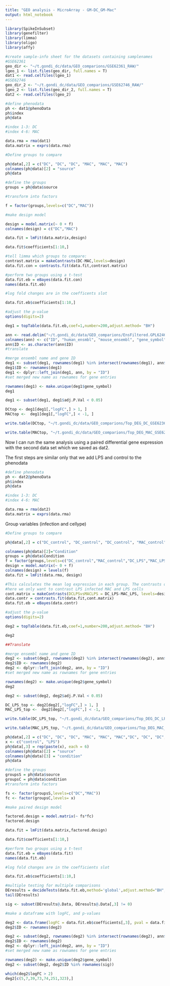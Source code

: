 ```yaml
---
title: "GEO analysis - MicroArray - GM-DC_GM-Mac"
output: html_notebook
---
```


```r

library(SpikeInSubset)
library(genefilter)
library(limma)
library(oligo)
library(affy)

```


```r


#create sample-info sheet for the datasets containing samplenames 
#GSE62361
geo_dir <- "~/t.gondi_dc/data/GEO_comparions/GSE62361_RAW/"
lgeo_1 <- list.files(geo_dir, full.names = T)
dat1 <- read.celfiles(lgeo_1)
#GSE62746
geo_dir_2 <- "~/t.gondi_dc/data/GEO_comparions/GSE62746_RAW/"
lgeo_2 <- list.files(geo_dir_2, full.names = T)
dat2 <- read.celfiles(lgeo_2)

```

```r

#define phenodata 
ph <- dat1@phenoData
ph$index
ph@data

#index 1-3: DC
#index 4-6: MAC

```

```r

data.rma = rma(dat1)
data.matrix = exprs(data.rma)

```


```r

#Define groups to compare

ph@data[,2] = c("DC", "DC", "DC", "MAC", "MAC", "MAC")
colnames(ph@data)[2] = "source"
ph@data

#define the groups
groups = ph@data$source

#transform into factors

f = factor(groups,levels=c("DC","MAC"))

#make design model

design = model.matrix(~ 0 + f)
colnames(design) = c("DC","MAC")

data.fit = lmFit(data.matrix,design)

data.fit$coefficients[1:10,]

#tell limma which groups to compare:
contrast.matrix = makeContrasts(DC-MAC,levels=design)
data.fit.con = contrasts.fit(data.fit,contrast.matrix)

#perform two groups using a t-test 
data.fit.eb = eBayes(data.fit.con)
names(data.fit.eb)

#log fold changes are in the coefficents slot

data.fit.eb$coefficients[1:10,]

#adjust the p-value
options(digits=2)

deg1 = topTable(data.fit.eb,coef=1,number=200,adjust.method= "BH")


```

```r

ann <- read.delim("~/t.gondi_dc/data/GEO_comparions/EnsFiltered.GPL6246.2020_09_23.2020_09_23.2020_09_16.Mmusculus.txt", header = F)
colnames(ann) <- c("ID", "human_ensmbl", "mouse_ensembl", "gene_symbol")
ann$ID <- as.character(ann$ID)
#translate 

#merge ensembl name and gene ID
deg1 <- subset(deg1, rownames(deg1) %in% intersect(rownames(deg1), ann$ID))
deg1$ID <- rownames(deg1)
deg1 <- dplyr::left_join(deg1, ann, by = "ID")
#set merged new name as rownames for gene entries

rownames(deg1) <- make.unique(deg1$gene_symbol)
deg1

deg1 <- subset(deg1, deg1$adj.P.Val < 0.05)

DCtop <- deg1[deg1[,"logFC",] > 1, ] 
MACtop <-  deg1[deg1[,"logFC",] < -1, ] 

write.table(DCtop, "~/t.gondi_dc/data/GEO_comparions/Top_DEG_DC_GSE62361.tsv", sep = "\t", quote = F, row.names = rownames(DCtop))

write.table(MACtop, "~/t.gondi_dc/data/GEO_comparions/Top_DEG_MAC_GSE62361.tsv", sep = "\t", quote = F, row.names = rownames(MACtop))

```


Now I can run the same analysis using a paired differential gene expression with the second data set which we saved as dat2. 

The first steps are similar only that we add LPS and control to the phenodata

```r

#define phenodata 
ph <- dat2@phenoData
ph$index
ph@data

#index 1-3: DC
#index 4-6: MAC

```


```r

data.rma = rma(dat2)
data.matrix = exprs(data.rma)

```

Group variables (infection and cellype)
```r

#Define groups to compare

ph@data[,2] = c("DC_control", "DC_control", "DC_control", "MAC_control", "MAC_control", "MAC_control","DC_LPS", "DC_LPS", "DC_LPS", "MAC_LPS", "MAC_LPS", "MAC_LPS")

colnames(ph@data)[2]="Condition"
groups = ph@data$Condition
f = factor(groups,levels=c("DC_control","MAC_control","DC_LPS","MAC_LPS"))
design = model.matrix(~ 0 + f)
colnames(design) = levels(f)
data.fit = lmFit(data.rma, design)

#This calculates the mean log expression in each group. The contrasts of interest can be extracted by creating a contrast matrix:
#here we only want to contrast LPS infected MAC and LPS cells 
cont.matrix = makeContrasts(DCLPSvsMACLPS = DC_LPS-MAC_LPS, levels=design)
data.contr = contrasts.fit(data.fit,cont.matrix)
data.fit.eb = eBayes(data.contr)

#adjust the p-value
options(digits=2)

deg2 = topTable(data.fit.eb,coef=1,number=200,adjust.method= "BH")

deg2

##Translate 

#merge ensembl name and gene ID
deg2 <- subset(deg2, rownames(deg2) %in% intersect(rownames(deg2), ann$ID))
deg2$ID <- rownames(deg2)
deg2 <- dplyr::left_join(deg2, ann, by = "ID")
#set merged new name as rownames for gene entries

rownames(deg2) <- make.unique(deg2$gene_symbol)
deg2

deg2 <- subset(deg2, deg2$adj.P.Val < 0.05)

DC_LPS_top <- deg2[deg2[,"logFC",] > 1, ] 
MAC_LPS_top <-  deg2[deg2[,"logFC",] < -1, ] 

write.table(DC_LPS_top, "~/t.gondi_dc/data/GEO_comparions/Top_DEG_DC_LPS_GSE62746.tsv", sep = "\t", quote = F, row.names = rownames(DC_LPS_top))

write.table(MAC_LPS_top, "~/t.gondi_dc/data/GEO_comparions/Top_DEG_MAC_LPS_GSE62746.tsv", sep = "\t", quote = F, row.names = rownames(MAC_LPS_top))


```

```r

ph@data[,2] = c("DC", "DC", "DC", "MAC", "MAC", "MAC","DC", "DC", "DC", "MAC", "MAC", "MAC")
x <- c("control", "LPS")
ph@data[,3] = rep(paste(x), each = 6)
colnames(ph@data)[2] = "source"
colnames(ph@data)[3] = "condition"
ph@data

#define the groups
groupsS = ph@data$source
groupsC = ph@data$condition
#transform into factors

fs <- factor(groupsS,levels=c("DC","MAC"))
fc <- factor(groupsC,levels= x)

#make paired design model

factored.design = model.matrix(~ fs*fc)
factored.design

data.fit = lmFit(data.matrix,factored.design)

data.fit$coefficients[1:10,]

#perform two groups using a t-test 
data.fit.eb = eBayes(data.fit)
names(data.fit.eb)

#log fold changes are in the coefficients slot

data.fit.eb$coefficients[1:10,]

#multiple testing for multiple comparisons
DEresults = decideTests(data.fit.eb,method='global',adjust.method="BH",p.value=0.05,lfc=1)
tail(DEresults)

sig <- subset(DEresults@.Data, DEresults@.Data[,3] != 0)

#make a dataframe with logFC, and p-values 

deg2 <- data.frame(logFC = data.fit.eb$coefficients[,3], pval = data.fit.eb$p.value[,3]) 
deg2$ID <- rownames(deg2)

deg2 <- subset(deg2, rownames(deg2) %in% intersect(rownames(deg2), ann$ID))
deg2$ID <- rownames(deg2)
deg2 <- dplyr::left_join(deg2, ann, by = "ID")
#set merged new name as rownames for gene entries

rownames(deg2) <- make.unique(deg2$gene_symbol)
deg2 <- subset(deg2, deg2$ID %in% rownames(sig))

which(deg2$logFC > 2)
deg2[c(5,7,39,73,74,251,323),]

```


